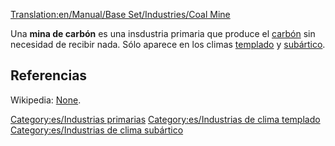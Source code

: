 [[Translation:en/Manual/Base Set/Industries/Coal Mine]]

{{es/Industrias| nombre=Mina de carbón
| imagen=Coalmine.png
| climas=[[es/Manual/Clima|Templado]] y [[es/Manual/Clima|Subártico]]
| acepta= Nada
| produce= [[es/Manual/Base Set/Cargos/Carbón|Carbón]]
| notas= Ninguna
}}
Una '''mina de carbón''' es una insdustria primaria que produce el [[es/Manual/Base Set/Cargos/Carbón|carbón]] sin necesidad de recibir nada. Sólo aparece en los climas [[es/Manual/Clima|templado]] y [[es/Manual/Clima|subártico]].


== Referencias ==
Wikipedia: [https://www.wikipedia.org/wiki/es:carbón None].


[[Category:es/Industrias primarias]]
[[Category:es/Industrias de clima templado]]
[[Category:es/Industrias de clima subártico]]